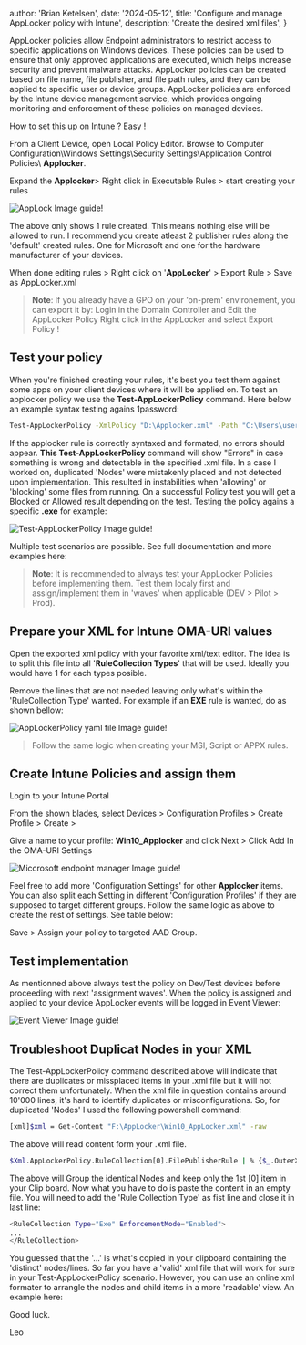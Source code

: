 

  author: 'Brian Ketelsen',
  date: '2024-05-12',
  title: 'Configure and manage AppLocker policy with Intune',
  description:
    'Create the desired xml files',
}


AppLocker policies allow Endpoint administrators to restrict access to specific applications on Windows devices. 
These policies can be used to ensure that only approved applications are executed, which helps increase security and prevent malware attacks. 
AppLocker policies can be created based on file name, file publisher, and file path rules, and they can be applied to specific user or device groups. 
AppLocker policies are enforced by the Intune device management service, which provides ongoing monitoring and enforcement of these policies on managed devices.

How to set this up on Intune ? Easy !

From a Client Device, open Local Policy Editor. Browse to Computer Configuration\Windows Settings\Security Settings\Application Control Policies\ __Applocker__.

Expand the __Applocker__> Right click in Executable Rules > start creating your rules

![AppLock Image guide!](/tech-images/applock-policy-with-intune/applocker-localpolicyeditor.png)

The above only shows 1 rule created. This means nothing else will be allowed to run. 
I recommend you create atleast 2 publisher rules along the 'default' created rules. One for Microsoft and one for the hardware manufacturer of your devices.

When done editing rules > Right click on '__AppLocker__' > Export Rule > Save as AppLocker.xml

> __Note__: If you already have a GPO on your 'on-prem' environement, you can export it by: Login in the Domain Controller and Edit the AppLocker Policy Right click 
in the AppLocker and select Export Policy !

## Test your policy

When you're finished creating your rules, it's best you test them against some apps on your client devices where it will be applied on. 
To test an applocker policy we use the __Test-AppLockerPolicy__ command. Here below an example syntax testing agains 1password:

```bash
Test-AppLockerPolicy -XmlPolicy "D:\Applocker.xml" -Path "C:\Users\user\AppData\Local\1Password\app\8\1Password.exe"
```

If the applocker rule is correctly syntaxed and formated, no errors should appear.
__This Test-AppLockerPolicy__ command will show "Errors" in case something is wrong and detectable in the specified .xml file. 
In a case I worked on, duplicated 'Nodes' were mistakenly placed and not detected upon implementation. 
This resulted in instabilities when 'allowing' or 'blocking' some files from running. 
On a successful Policy test you will get a Blocked or Allowed result depending on the test. Testing the policy agains a specific __.exe__ for example:

![Test-AppLockerPolicy Image guide!](/tech-images/applock-policy-with-intune/Applocker_testxml_success_allow.png)

Multiple test scenarios are possible. See full documentation and more examples here:

> __Note__: It is recommended to always test your AppLocker Policies before implementing them. 
⁠Test them localy first and assign/implement them in 'waves' when applicable (DEV > Pilot > Prod).

## Prepare your XML for Intune OMA-URI values

Open the exported xml policy with your favorite xml/text editor. The idea is to split this file into all '__RuleCollection Types__' that will be used. 
Ideally you would have 1 for each types posible.

Remove the lines that are not needed leaving only what's within the 'RuleCollection Type' wanted. For example if an __EXE__ rule is wanted, do as shown bellow:

![AppLockerPolicy yaml file Image guide!](/tech-images/applock-policy-with-intune/applocker-localpolicyeditor_exe.png)

> Follow the same logic when creating your MSI, Script or APPX rules.

## Create Intune Policies and assign them

Login to your Intune Portal

From the shown blades, select Devices > Configuration Profiles > Create Profile > Create >

Give a name to your profile: __Win10_Applocker__ and click Next > Click Add In the OMA-URI Settings

![Miccrosoft endpoint manager Image guide!](/tech-images/applock-policy-with-intune/Intune_Applocker_Policy_EXE.png)

Feel free to add more 'Configuration Settings' for other __Applocker__ items. 
You can also split each Setting in different 'Configuration Profiles' if they are supposed to target different groups. 
Follow the same logic as above to create the rest of settings. See table below:

Save > Assign your policy to targeted AAD Group.

## Test implementation

As mentionned above always test the policy on Dev/Test devices before proceeding with next 'assignment waves'. 
When the policy is assigned and applied to your device AppLocker events will be logged in Event Viewer:

![Event Viewer Image guide!](/tech-images/applock-policy-with-intune/Blog_Applocker_2023_img1.jpg)

## Troubleshoot Duplicat Nodes in your XML

The Test-AppLockerPolicy command described above will indicate that there are duplicates or missplaced items in your .xml file but it will not correct them unfortunately. 
When the xml file in question contains around 10'000 lines, it's hard to identify duplicates or misconfigurations. So, for duplicated 'Nodes' I used the following powershell command:

```bash
[xml]$xml = Get-Content "F:\AppLocker\Win10_AppLocker.xml" -raw
```

The above will read content form your .xml file.

```bash
$Xml.AppLockerPolicy.RuleCollection[0].FilePublisherRule | % {$_.OuterXml} | Group-Object | % {$_.Group[0]} | Set-Clipboard
```

The above will Group the identical Nodes and keep only the 1st [0] item in your Clip board. Now what you have to do is paste the content in an empty file. 
You will need to add the 'Rule Collection Type' as fist line and close it in last line:

```bash
<RuleCollection Type="Exe" EnforcementMode="Enabled">
...
</RuleCollection>
```

You guessed that the '...' is what's copied in your clipboard containing the 'distinct' nodes/lines. So far you have a 'valid' xml file that will work for sure in your Test-AppLockerPolicy scenario.
However, you can use an online xml formater to arrangle the nodes and child items in a more 'readable' view. An example here:

Good luck.

Leo
